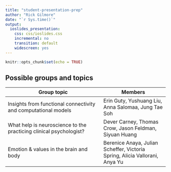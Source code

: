 ```yaml
---
title: "student-presentation-prep"
author: "Rick Gilmore"
date: "`r Sys.time()`"
output: 
  ioslides_presentation:
    css: css/ioslides.css
    incremental: no
    transition: default
    widescreen: yes
---
```


```r
knitr::opts_chunk$set(echo = TRUE)
```

## Possible groups and topics

| Group topic | Members |
|-------------|---------|
| Insights from functional connectivity and computational models | Erin Guty, Yushuang Liu, Anna Salomaa, Jung Tae Soh |
| What help is neuroscience to the practicing clinical psychologist? | Dever Carney, Thomas Crow, Jason Feldman, Siyuan Huang |
| Emotion & values in the brain and body | Berenice Anaya, Julian Scheffer, Victoria Spring, Alicia Vallorani, Anya Yu |